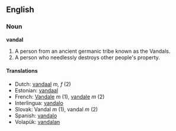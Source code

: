 ==English==
===Noun===
'''vandal'''

#A person from an ancient germanic tribe known as the Vandals.
#A person who needlessly destroys other people's property.

====Translations====
*Dutch: [[vandaal]] ''m, f'' (2)
*Estonian: [[vandaal]]
*French: [[Vandale]] ''m'' (1), [[vandale]] ''m'' (2)
*Interlingua: [[vandalo]]
*Slovak: Vandal ''m'' (1), vandal ''m'' (2)
*Spanish: [[vandalo]]
*Volapük: [[vandalan]]